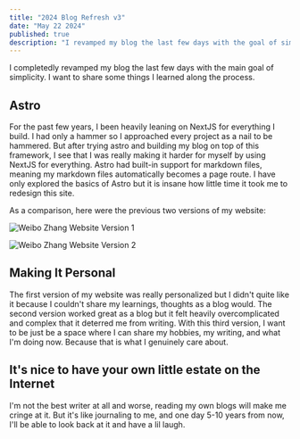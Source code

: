 ```yaml
---
title: "2024 Blog Refresh v3"
date: "May 22 2024"
published: true
description: "I revamped my blog the last few days with the goal of simplicity."
---
```


I completedly revamped my blog the last few days with the main goal of simplicity. I want to share some things I learned along the process.

## Astro

For the past few years, I been heavily leaning on NextJS for everything I build. I had only a hammer so I approached every project as a nail to be hammered. But after trying astro and building my blog on top of this framework, I see that I was really making it harder for myself by using NextJS for everything. Astro had built-in support for markdown files, meaning my markdown files automatically becomes a page route. I have only explored the basics of Astro but it is insane how little time it took me to redesign this site.

As a comparison, here were the previous two versions of my website:

![Weibo Zhang Website Version 1](../../../static/images/blogs/weibo-v1-website.png)

![Weibo Zhang Website Version 2](../../../static/images/blogs/weibo-v2-website.png)

## Making It Personal

The first version of my website was really personalized but I didn't quite like it because I couldn't share my learnings, thoughts as a blog would. The second version worked great as a blog but it felt heavily overcomplicated and complex that it deterred me from writing. With this third version, I want to be just be a space where I can share my hobbies, my writing, and what I'm doing now. Because that is what I genuinely care about.

## It's nice to have your own little estate on the Internet

I'm not the best writer at all and worse, reading my own blogs will make me cringe at it. But it's like journaling to me, and one day 5-10 years from now, I'll be able to look back at it and have a lil laugh.
